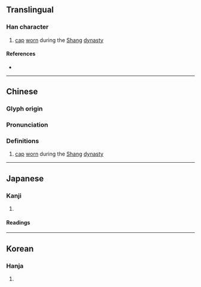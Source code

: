 {{character info/new}}
==Translingual==

===Han character===
{{Han char|rn=13|rad=冂|as=08|sn=10|four=60641|canj=ARMD|ids=⿱冃吁}}

# [[cap]] [[worn]] during the [[w:Shang dynasty|Shang]] [[dynasty]]

====References====
* {{Han ref|kx=0129.270|dkj=01542|dj=0291.180|hdz=21508.010|uh=5194|ud=20884|bh=D0DF|bd=53471}}

----

==Chinese==
{{zh-forms}}

===Glyph origin===
{{Han etym}}

===Pronunciation===
{{zh-pron
|m=xǔ
|c=heoi2
|oc=y
|cat=
}}

===Definitions===
{{zh-hanzi}}

# [[cap]] [[worn]] during the [[w:Shang dynasty|Shang]] [[dynasty]]

----

==Japanese==

===Kanji===
{{ja-kanji|grade=|rs=冂08}}

# {{defn|lang=ja|sort=冂08}}

====Readings====
{{ja-readings|on=[[く]] (ku)|kun=}}

----

==Korean==

===Hanja===
{{ko-hanja|hangeul=후}}

# {{defn|lang=ko|sort=冂08}}